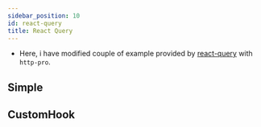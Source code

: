 ```yaml
---
sidebar_position: 10
id: react-query
title: React Query
---
```



- Here, i have modified couple of example provided by [react-query](https://react-query.tanstack.com/) with `http-pro`.

## Simple

<Simple />

## CustomHook

<CustomHook />

